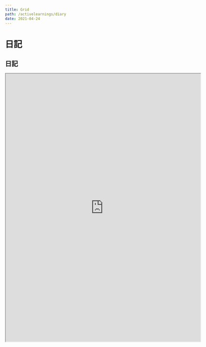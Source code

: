 ```yaml
---
title: Grid
path: /activelearnings/diary
date: 2021-04-24
---
```


# 日記

<h2 class="ui dividing header">日記</h2>

<div class="highlighted example" data-class="grid">
  <iframe
    src="https://www.appsheet.com/start/6a8647d0-48a7-4eec-84f9-d75caefb2c37"
    width="640"
    height="880"
  />
  <h4 class="ui header">日記の使い方</h4>
作業所要時間：15分

効果：短時間の小さな成果で成功体験、合計値の高いものから着手する

対象：達成までの時間が長いタスク"

"プロジェクト：今の最終ゴール"

"クイックウィン：手軽な進捗、思いつく限り"

"難易度：達成の難易度　簡単５〜難しい１"

"インパクト：達成すればゴールにどれくらい近づけるか　影響大５〜影響少ない１"

"合計スコア：難易度 x インパクト"

</div>
